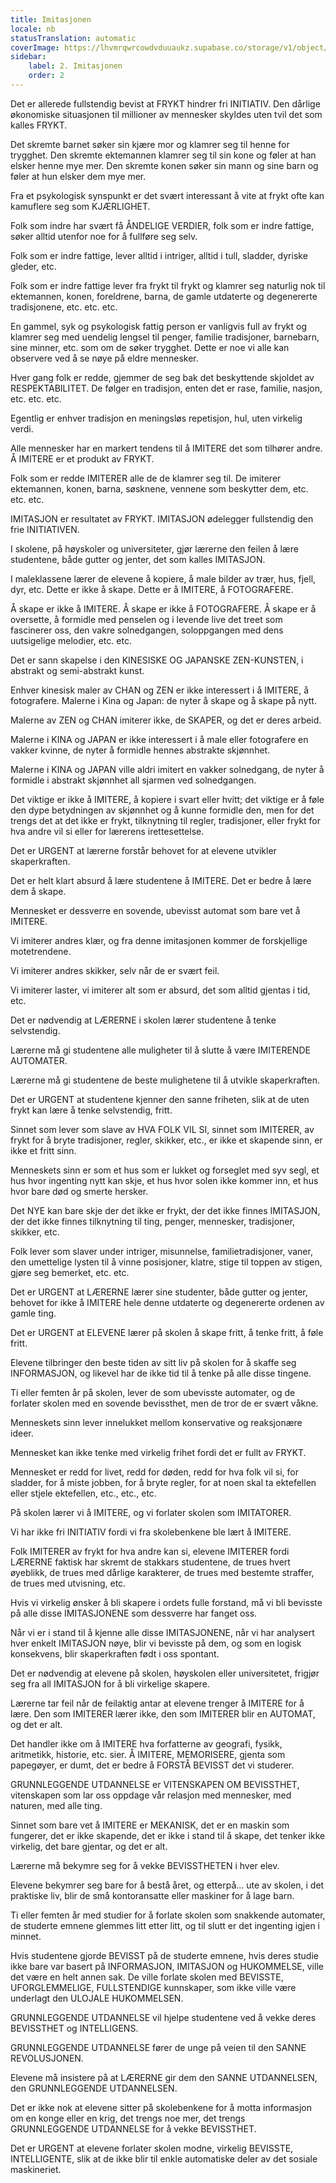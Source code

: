 ```yaml
---
title: Imitasjonen
locale: nb
statusTranslation: automatic
coverImage: https://lhvmrqwrcowdvduuaukz.supabase.co/storage/v1/object/public/strapi-uploads/small_cover-educacion-fundamental.webp-2d51a7828a2b1309555be27f7e2a61a0.webp
sidebar:
    label: 2. Imitasjonen
    order: 2
---
```

Det er allerede fullstendig bevist at FRYKT hindrer fri INITIATIV. Den dårlige økonomiske situasjonen til millioner av mennesker skyldes uten tvil det som kalles FRYKT.

Det skremte barnet søker sin kjære mor og klamrer seg til henne for trygghet. Den skremte ektemannen klamrer seg til sin kone og føler at han elsker henne mye mer. Den skremte konen søker sin mann og sine barn og føler at hun elsker dem mye mer.

Fra et psykologisk synspunkt er det svært interessant å vite at frykt ofte kan kamuflere seg som KJÆRLIGHET.

Folk som indre har svært få ÅNDELIGE VERDIER, folk som er indre fattige, søker alltid utenfor noe for å fullføre seg selv.

Folk som er indre fattige, lever alltid i intriger, alltid i tull, sladder, dyriske gleder, etc.

Folk som er indre fattige lever fra frykt til frykt og klamrer seg naturlig nok til ektemannen, konen, foreldrene, barna, de gamle utdaterte og degenererte tradisjonene, etc. etc. etc.

En gammel, syk og psykologisk fattig person er vanligvis full av frykt og klamrer seg med uendelig lengsel til penger, familie tradisjoner, barnebarn, sine minner, etc. som om de søker trygghet. Dette er noe vi alle kan observere ved å se nøye på eldre mennesker.

Hver gang folk er redde, gjemmer de seg bak det beskyttende skjoldet av RESPEKTABILITET. De følger en tradisjon, enten det er rase, familie, nasjon, etc. etc. etc.

Egentlig er enhver tradisjon en meningsløs repetisjon, hul, uten virkelig verdi.

Alle mennesker har en markert tendens til å IMITERE det som tilhører andre. Å IMITERE er et produkt av FRYKT.

Folk som er redde IMITERER alle de de klamrer seg til. De imiterer ektemannen, konen, barna, søsknene, vennene som beskytter dem, etc. etc. etc.

IMITASJON er resultatet av FRYKT. IMITASJON ødelegger fullstendig den frie INITIATIVEN.

I skolene, på høyskoler og universiteter, gjør lærerne den feilen å lære studentene, både gutter og jenter, det som kalles IMITASJON.

I maleklassene lærer de elevene å kopiere, å male bilder av trær, hus, fjell, dyr, etc. Dette er ikke å skape. Dette er å IMITERE, å FOTOGRAFERE.

Å skape er ikke å IMITERE. Å skape er ikke å FOTOGRAFERE. Å skape er å oversette, å formidle med penselen og i levende live det treet som fascinerer oss, den vakre solnedgangen, soloppgangen med dens uutsigelige melodier, etc. etc.

Det er sann skapelse i den KINESISKE OG JAPANSKE ZEN-KUNSTEN, i abstrakt og semi-abstrakt kunst.

Enhver kinesisk maler av CHAN og ZEN er ikke interessert i å IMITERE, å fotografere. Malerne i Kina og Japan: de nyter å skape og å skape på nytt.

Malerne av ZEN og CHAN imiterer ikke, de SKAPER, og det er deres arbeid.

Malerne i KINA og JAPAN er ikke interessert i å male eller fotografere en vakker kvinne, de nyter å formidle hennes abstrakte skjønnhet.

Malerne i KINA og JAPAN ville aldri imitert en vakker solnedgang, de nyter å formidle i abstrakt skjønnhet all sjarmen ved solnedgangen.

Det viktige er ikke å IMITERE, å kopiere i svart eller hvitt; det viktige er å føle den dype betydningen av skjønnhet og å kunne formidle den, men for det trengs det at det ikke er frykt, tilknytning til regler, tradisjoner, eller frykt for hva andre vil si eller for lærerens irettesettelse.

Det er URGENT at lærerne forstår behovet for at elevene utvikler skaperkraften.

Det er helt klart absurd å lære studentene å IMITERE. Det er bedre å lære dem å skape.

Mennesket er dessverre en sovende, ubevisst automat som bare vet å IMITERE.

Vi imiterer andres klær, og fra denne imitasjonen kommer de forskjellige motetrendene.

Vi imiterer andres skikker, selv når de er svært feil.

Vi imiterer laster, vi imiterer alt som er absurd, det som alltid gjentas i tid, etc.

Det er nødvendig at LÆRERNE i skolen lærer studentene å tenke selvstendig.

Lærerne må gi studentene alle muligheter til å slutte å være IMITERENDE AUTOMATER.

Lærerne må gi studentene de beste mulighetene til å utvikle skaperkraften.

Det er URGENT at studentene kjenner den sanne friheten, slik at de uten frykt kan lære å tenke selvstendig, fritt.

Sinnet som lever som slave av HVA FOLK VIL SI, sinnet som IMITERER, av frykt for å bryte tradisjoner, regler, skikker, etc., er ikke et skapende sinn, er ikke et fritt sinn.

Menneskets sinn er som et hus som er lukket og forseglet med syv segl, et hus hvor ingenting nytt kan skje, et hus hvor solen ikke kommer inn, et hus hvor bare død og smerte hersker.

Det NYE kan bare skje der det ikke er frykt, der det ikke finnes IMITASJON, der det ikke finnes tilknytning til ting, penger, mennesker, tradisjoner, skikker, etc.

Folk lever som slaver under intriger, misunnelse, familietradisjoner, vaner, den umettelige lysten til å vinne posisjoner, klatre, stige til toppen av stigen, gjøre seg bemerket, etc. etc.

Det er URGENT at LÆRERNE lærer sine studenter, både gutter og jenter, behovet for ikke å IMITERE hele denne utdaterte og degenererte ordenen av gamle ting.

Det er URGENT at ELEVENE lærer på skolen å skape fritt, å tenke fritt, å føle fritt.

Elevene tilbringer den beste tiden av sitt liv på skolen for å skaffe seg INFORMASJON, og likevel har de ikke tid til å tenke på alle disse tingene.

Ti eller femten år på skolen, lever de som ubevisste automater, og de forlater skolen med en sovende bevissthet, men de tror de er svært våkne.

Menneskets sinn lever innelukket mellom konservative og reaksjonære ideer.

Mennesket kan ikke tenke med virkelig frihet fordi det er fullt av FRYKT.

Mennesket er redd for livet, redd for døden, redd for hva folk vil si, for sladder, for å miste jobben, for å bryte regler, for at noen skal ta ektefellen eller stjele ektefellen, etc., etc., etc.

På skolen lærer vi å IMITERE, og vi forlater skolen som IMITATORER.

Vi har ikke fri INITIATIV fordi vi fra skolebenkene ble lært å IMITERE.

Folk IMITERER av frykt for hva andre kan si, elevene IMITERER fordi LÆRERNE faktisk har skremt de stakkars studentene, de trues hvert øyeblikk, de trues med dårlige karakterer, de trues med bestemte straffer, de trues med utvisning, etc.

Hvis vi virkelig ønsker å bli skapere i ordets fulle forstand, må vi bli bevisste på alle disse IMITASJONENE som dessverre har fanget oss.

Når vi er i stand til å kjenne alle disse IMITASJONENE, når vi har analysert hver enkelt IMITASJON nøye, blir vi bevisste på dem, og som en logisk konsekvens, blir skaperkraften født i oss spontant.

Det er nødvendig at elevene på skolen, høyskolen eller universitetet, frigjør seg fra all IMITASJON for å bli virkelige skapere.

Lærerne tar feil når de feilaktig antar at elevene trenger å IMITERE for å lære. Den som IMITERER lærer ikke, den som IMITERER blir en AUTOMAT, og det er alt.

Det handler ikke om å IMITERE hva forfatterne av geografi, fysikk, aritmetikk, historie, etc. sier. Å IMITERE, MEMORISERE, gjenta som papegøyer, er dumt, det er bedre å FORSTÅ BEVISST det vi studerer.

GRUNNLEGGENDE UTDANNELSE er VITENSKAPEN OM BEVISSTHET, vitenskapen som lar oss oppdage vår relasjon med mennesker, med naturen, med alle ting.

Sinnet som bare vet å IMITERE er MEKANISK, det er en maskin som fungerer, det er ikke skapende, det er ikke i stand til å skape, det tenker ikke virkelig, det bare gjentar, og det er alt.

Lærerne må bekymre seg for å vekke BEVISSTHETEN i hver elev.

Elevene bekymrer seg bare for å bestå året, og etterpå... ute av skolen, i det praktiske liv, blir de små kontoransatte eller maskiner for å lage barn.

Ti eller femten år med studier for å forlate skolen som snakkende automater, de studerte emnene glemmes litt etter litt, og til slutt er det ingenting igjen i minnet.

Hvis studentene gjorde BEVISST på de studerte emnene, hvis deres studie ikke bare var basert på INFORMASJON, IMITASJON og HUKOMMELSE, ville det være en helt annen sak. De ville forlate skolen med BEVISSTE, UFORGLEMMELIGE, FULLSTENDIGE kunnskaper, som ikke ville være underlagt den ULOJALE HUKOMMELSEN.

GRUNNLEGGENDE UTDANNELSE vil hjelpe studentene ved å vekke deres BEVISSTHET og INTELLIGENS.

GRUNNLEGGENDE UTDANNELSE fører de unge på veien til den SANNE REVOLUSJONEN.

Elevene må insistere på at LÆRERNE gir dem den SANNE UTDANNELSEN, den GRUNNLEGGENDE UTDANNELSEN.

Det er ikke nok at elevene sitter på skolebenkene for å motta informasjon om en konge eller en krig, det trengs noe mer, det trengs GRUNNLEGGENDE UTDANNELSE for å vekke BEVISSTHET.

Det er URGENT at elevene forlater skolen modne, virkelig BEVISSTE, INTELLIGENTE, slik at de ikke blir til enkle automatiske deler av det sosiale maskineriet.
